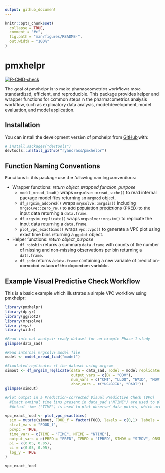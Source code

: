 ```yaml
---
output: github_document
---
```


<!-- README.md is generated from README.Rmd. Please edit that file -->

```r
knitr::opts_chunk$set(
  collapse = TRUE,
  comment = "#>",
  fig.path = "man/figures/README-",
  out.width = "100%"
)
```

# pmxhelpr

<!-- badges: start -->
[![R-CMD-check](https://github.com/ryancrass/pmxhelpr/actions/workflows/R-CMD-check.yaml/badge.svg)](https://github.com/ryancrass/pmxhelpr/actions/workflows/R-CMD-check.yaml)
<!-- badges: end -->

The goal of pmxhelpr is to make pharmacometrics workflows more standardized, efficient, and reproducible. This package provides helper and wrapper functions for common steps in the pharmacometrics analysis workflow, such as exploratory data analysis, model development, model evaluation, and model application.

## Installation

You can install the development version of pmxhelpr from [GitHub](https://github.com/) with:

``` r
# install.packages("devtools")
devtools::install_github("ryancrass/pmxhelpr")
```

## Function Naming Conventions

Functions in this package use the following naming conventions:

* Wrapper functions: *return object*_*wrapped function*_*purpose*
  + `model_mread_load()` wraps `mrgsolve::mread_cache()` to read internal package model files returning an `mrgmod` object.
  + `df_mrgsim_addpred()` wraps `mrgsolve::mrgsim()` including `mrgsolve::zero_re()` to add population predictions (PRED) to the input data returning a `data.frame`.
  + `df_mrgsim_replicate()` wraps `mrgsolve::mrgsim()` to replicate the input data returning a `data.frame`.
  + `plot_vpc_exactbins()` wraps `vpc::vpc()` to generate a VPC plot using exact time bins returning a `ggplot` object.
  
* Helper functions: *return object*_*purpose*
  + `df_nobsbin` returns a summary `data.frame` with counts of the number of missing and non-missing observations per bin returning a `data.frame`.
  + `df_pcdv` returns a `data.frame` containing a new variable of prediction-corrected values of the dependent variable.

## Example Visual Predictive Check Workflow

This is a basic example which illustrates a simple VPC workflow using pmxhelpr:

``` r
library(pmxhelpr)
library(dplyr)
library(ggplot2)
library(mrgsolve)
library(vpc)
library(withr)

#Read internal analysis-ready dataset for an example Phase 1 study
glimpse(data_sad)

#Read internal mrgsolve model file
model <- model_mread_load("model")

#Simulated replicates of the dataset using mrgsim 
simout <- df_mrgsim_replicate(data = data_sad, model = model,replicates = 100,
                              output_vars = c(DV = "ODV"),
                              num_vars = c("CMT", "LLOQ", "EVID", "MDV", "WTBL", "FOOD"),
                              char_vars = c("USUBJID", "PART"))
glimpse(simout)

#Plot output in a Prediction-corrected Visual Predictive Check (VPC)
  #Exact nominal time bins present in data_sad ("NTIME") are used to plot summary statistics
  #Actual time ("TIME") is used to plot observed data points, which are also prediction-corrected if pcVPC=TRUE
  
vpc_exact_food <- plot_vpc_exactbins(
  sim = mutate(simout, FOOD_f = factor(FOOD, levels = c(0,1), labels = c("Fasted", "Fed"))), 
  strat_vars = "FOOD_f",
  pcvpc = TRUE,
  time_vars = c(TIME = "TIME", NTIME = "NTIME"),
  output_vars = c(PRED = "PRED", IPRED = "IPRED", SIMDV = "SIMDV", OBSDV = "OBSDV"),
  pi = c(0.05, 0.95),
  ci = c(0.05, 0.95),
  log_y = TRUE
)

vpc_exact_food
```
